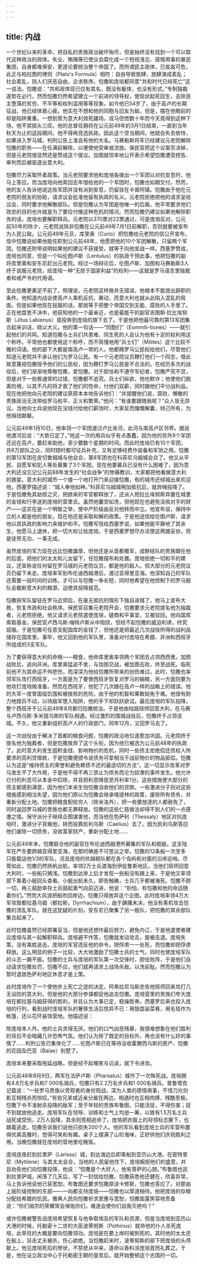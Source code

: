 ```yaml
---
---
---
```

title: 内战
---




一个世纪以来的革命，把自私的贵族政治破坏殆尽，但是始终没有找到一个可以取代这种政治的政体。失业、贿赂等已使议会腐化成一个短视浅见、感情用事的暴民集团，自身都难保安，更遑论要统治整个帝国了。而所谓民主政体，已岌岌可危，此正与柏拉图的律则（Plato's Formula）相符：自由导致放肆，放肆演成紊乱；社会紊乱，则人们厌恶自由，企求秩序。恺撒和庞培都同意“共和时代已经死亡”这一说法。恺撒说：“共和政体现已仅有其名，既没有躯体，也没有形式。”专制独裁遂势在必行。然而恺撒仍然希望建立一个前进的领导权，使现状起死回生，去除民主堕落的贫穷、不平等和权利滥用等等现象。如今他已54岁了，由于高卢的长期征战，他已经体衰心疲。他实在不想和他的同胞与旧友为敌，但是，摆在他眼前的却是陷阱重重。一想到曾为意大利效死疆场，戎马倥偬数十年而今天竟得到这种下场，他不禁摇头三叹。他的总督任期将在公元前49年的3月1日结束，一直到当年秋天为止的这段期间，他不得再竞选执政。因此这个空当期间，他就会失去依恃，如果进入罗马城，判刑公告上准会有他的大名。马赛勒斯将军已经建议元老院解除恺撒的职务——在任满前解除，以便使他受审或流放。保民官把这个议案否决掉，但是元老院很显然还是赞成这个提议。加图就坦率地公开表示希望恺撒遭受控告、审判而后被驱逐出意大利。

恺撒尽力采取怀柔政策。当元老院要求他和庞培各拨出一个军团以对抗安息时，他马上答应。而当庞培向他索回去年借给他的一个军团时，恺撒也如期交付。然而，他的友人告诉他说这些军团并没有派到安息，仍留驻在卡普阿镇。恺撒由于他在元老院的朋友的协助，请求议会批准他留有执政的名义。元老院拒绝把他的请求呈给议会，同时要求他解散部队。但是恺撒认为军团是他唯一的后盾，他平常要求他们效忠的目的也许就是为了要应付像这种危机的情况。然而恺撒仍建议如果他解除职务的话，庞培也要解职释兵。元老院以370票对22票通过，可是庞培反对。公元前50年的除夕，元老院说除非恺撒在公元前49年7月1日前解职，否则就要被宣布为人民公敌。公元前49年元旦，库里奥（Curio）把恺撒给元老院的信公开宣布，信中恺撒说如果他能任职到公元前48年，他愿把他的10个军团解散，只留两个军团。恺撒还附带说明如果他的建议不获接受，就等于向他宣战一样。西塞罗赞成，庞培也同意，但是一个叫伦图卢斯（Lentulus）的执政干预此事，他把恺撒的副将库里奥和安东尼赶出元老院。经过一场辩论后，伦图卢斯、加图和马赛勒斯3人终于说服元老院，给庞培一种“无损于国家利益”的权利——这就是罗马语言里独裁者和戒严令的代用语。

至此恺撒更裹足不前了。照理说，元老院这样做并无错误，他根本不能提出辞职的条件。他知道内战会使高卢人乘机反抗、暴动，而意大利也就从此陷入混乱的局面。但是如果他现在屈服的话，那就等于把整个帝国交到无能、腐败的人手里了。正在他盘思不决中，他获知他的一个最亲近，也是最能干的副官吉图斯·拉比埃努斯（Jitus Labienus）竟投奔到庞培的旗下去了。于是他把他最可靠的第13军团集合起来训话，晓以大义。他的第一句话——“同胞们”（Eommili-tiones）——就引起他们的共鸣。知道恺撒与士兵们共患难、同生死的人会认为他有十足的权利用这个称呼。平常他也都使用这个称呼，而不简慢地用“兵士们”（Milites）这个比较不雅的词语。他的部下大都是南高卢一带的人，他都赐罗马公民权给他们，尽管他们知道元老院并不承认他们为罗马公民。有一个元老院议员鞭打他们一个同志，借此故意蔑视恺撒授予他们的公民权，因为鞭打罗马公民是不合法的。在经历多次的战役后，他们渐渐地尊敬恺撒，爱恺撒。对于胆怯和不遵守军纪者，恺撒严究不贷，但是对于一些极通常的过错，恺撒都不追究。兵士们纵欲，他也默许；他使他们脱离险境，以其不凡的将才救了他们的性命，付他们双薪，同时跟他们平分战利品。现在他把他向元老院的建议原原本本地告诉他们：“并提醒他们说，腐败、懒散的贵族政治无法带给罗马和平、正义和繁荣。”他问：“有谁要跟随我呢？”众人皆无异议。当他向士兵说他现在没钱付给他们薪饷时，大家反而慷慨解囊，倾己所有，为他捐钱献躯。

公元前49年1月10日，他率领一个军团渡过卢比肯河，此河与南高卢区邻界。据说他渡河后说：“大势已定了。”他这一次的用兵似乎有点愚蠢，因为他的另外9个军团还远在高卢，要赶来助他，至少要数个星期的时间。而此时庞培已有10个军团，共6万部队之众，同时随时都可征兵补充，又有足够经费作装备和军饷之用。恺撒的第12军团在皮切鲁姆城与他会合，第8军团也在科菲尼乌姆城会合了。他又从平民、自愿军和犯人等处募集了3个军团。现在他要募兵已没有什么困难了，因为意大利还没忘记公元前88年发生的“社会战争”的惨痛教训，大家都把他看做意大利的救星。意大利的城市一个接一个地打开门来迎接恺撒，有的城市还倾城出来欢迎他。西塞罗描述说：“城人奉他如神。”科菲尼乌姆城稍加抵抗后，就弃械投降了。于是恺撒免其劫掠之灾，把掳来的军官都释放了，还派人把拉比埃努斯弃置在城里的金钱和行李送到庞培的营里去。虽然他囊空如洗，但他现在也避免没收对手的财产——这实在是一个明智之举，使中产阶级由反对他转而中立。他宣布说，保持中立的人都是他的朋友。现在他还是采取和解的政策。于是他送信给伦图卢斯，请求他以其执政的影响力来维护和平。恺撒写信给西塞罗说，如果他能平静地了其余生，他愿马上退休，把一切大权让给庞培。于是西塞罗想尽办法使这两雄妥协，但是徒劳无功，一事无成。

虽然庞培的军力现在远比恺撒雄厚，但他还是从首都撤军，成群结队的贵族跟在他的后面，把他们的太太和儿女留下，任恺撒摆布和处置。庞培拒绝一切和平的建议，还宣称说任何留在罗马城的元老院议员，都是他的敌人。但大部分的元老院议员仍留下未走。庞培率军到布伦迪西姆港后，渡过亚得里亚海。他深知自己的军队还需要一段时间的训练，才可以与恺撒一争长短，同时他希望在他控制下的罗马舰队会截断意大利的粮源，迫使其投降就范。

恺撒把军队留驻在罗马近郊后，在毫无抵抗的情形下独自进城了，他马上宣布大赦，恢复市政和社会秩序。保民官召集元老院开会，恺撒要求元老院提名他为独裁者，元老院拒绝。他又请求元老院遣使庞培，磋商和平事宜，又被驳回。他向国库索取基金，保民官卢西乌斯·梅特卢斯从中阻挠，但经不起恺撒的威迫利诱，终究屈服。于是恺撒可任意支配国库的金钱了，但他还是把最近几次战役所得的战利品储存在国库里。事毕，他又回到他的军队里，准备对付庞培在希腊、非洲和西班牙所组成的3支军队。

为了要获得意大利的命根——粮食，他命库里奥率领两个军团去占领西西里。加图战败后，逃向非洲。库里奥猛追不舍，与加图交战，被加图击败，终至战死。临死前他不为其命运不舛悲伤，而深深为他给恺撒所带来的创伤难过。此时，恺撒也率领军队攻打西班牙，一方面是为了要使西班牙恢复对罗马的输粮，另一方面则要为他攻打庞培做准备。然而在西班牙，他犯了几次跟在高卢一样的战略上的错误。他的大军一度曾面临饥饿和被挫败的危险，由于他的机智和果敢始免于难。他很有耐力地按兵不动，以待敌军堕入陷阱，他的手下却跃跃欲试。最后庞培的军队投降，整个西班牙于公元前49年8月都归恺撒统治。于是他由陆路班师回意大利，在马赛与卢西乌斯·多米提乌斯的军队相遇。经过激烈的围城战役后，恺撒终于占领该城。不久，他又重新组织高卢人的行政部门，同年12月，又回罗马去了。

这一次战役由于解决了首都的粮食问题，恺撒的政治地位遂愈加巩固。元老院终于提名他为独裁者，但是恺撒放弃了这个头衔，因为他已被选为公元前48年的执政了。此时意大利发生囤积金钱、影响物价的危机，同时一些债主拒绝偿还债权人所要求的高利贷借款，于是恺撒便颁令说债务可拿相当于战前物价的物品抵偿。恺撒认为这是“维持债主的荣誉和避免赖债不还的最适切的方法”。这一切显示改革对罗马发生不了大作用，于是他不得不再三禁止为债务而沦为奴隶的事件发生。他允许已付的利息可从本金中扣除，并且把利息降低至月利率1分。这些措施使大部分的债主都感到满意，因为他们本来生怕恺撒没收他们的贷款。一些激进分子则对这些措施感到相当失望，因为他们原以为恺撒会继承喀提林的政策，废除所有债务，并重新分配土地。恺撒把粮食配给穷人（除米洛外），把一些要放逐的人都赦免了，同时返回罗马城的贵族也都无罪释放。恺撒的这些仁慈做法却得不到人们的一点感激之情。保守派分子继续企图谋害他，而当他在色萨利（Thessaly）地区对抗庞培时，激进分子背叛他，转而投靠凯利乌斯（Caelius）去了。因为凯利乌斯答应他们废除一切债务，没收富家财产，重新分配土地……

公元前49年末，恺撒联合他的副官在布伦迪西姆港所募集的军队和舰艇。这支陆军在严冬要跨越亚得里亚海，在那时确是不可思议之举。恺撒的12条船一次至多只能载运他1/3的军队，况且庞培的优越舰队都在各个岛屿和对面的沿岸巡哨。尽管如此，恺撒仍然扬帆出航，率领2万士兵渡海到伊庇鲁斯地区。当他们班师回意大利时，一些船只搁浅。恺撒到达岸上后才发现一些船没有跟上来，于是他又率领部下乘着小艇回头查看。小艇出航未久，即告触礁，士兵几乎都被淹死。恺撒不顾一切，再三鼓励幸存士兵鼓起勇气向前迈进，他说：“别怕，有恺撒和他的命运随着你们。”然而大风浪把船吹回岸边，恺撒只得放弃这个企图。此时庞培率领4万大军攻取都拉基乌姆（都拉斯，Dyrrhachium），由于踌躇未决，他没有乘机攻击恺撒的溃乱军队。就在这犹疑的片刻，安东尼已聚集了另一舰队，把恺撒的其余部队集合起来了。

此时恺撒虽然已经部署妥当，但是他还想作最后努力，避免内讧，于是他遣使者建议庞培与其一起解职释兵。庞培避不作答，恺撒就发动攻击，旋被击退。庞培失策，没有乘胜追击。庞培的军官违反他的命令，把俘虏一一处死，而恺撒却把俘虏释放。这么明显的例子一比较，大大地激励了恺撒士兵的士气，同时也使庞培军队的斗志一蹶不振。恺撒的士兵与庞培的军队第一次交锋时，胆怯败阵，于是他们自动请求恺撒处罚，恺撒不应，他们就再请求上战场杀敌，以洗前耻。然而恺撒认为暂时退居色萨利地区休息才是上策。

此时庞培作了一个使他步上死亡之途的决定。阿弗拉尼乌斯忠告他班师回来攻打几无设防的意大利，但是他的大部分参谋都促他追击恺撒。庞培营里的贵族们夸大庞培在都拉基乌姆获得的胜利，并且认为大事已定，稳操胜券。西塞罗后来也投入庞培的行列，看到战时庞培军队的奢侈生活后惊异不已：用银盘装菜肴，用毛毯作为帐篷，还以花环装饰营地。他描述说：

除庞培本人外，他的士兵贪得无厌。他们的口气凶恶残暴，我很难想象在他们胜利的背后不会暗藏几许恐怖气氛。他们认为除了既定的目标外，再也没有什么好的事情了……判刑公告已集体化了……伦图卢斯已在等待没收霍滕西乌斯的房产、恺撒的花园及巴亚（Baiae）别墅了。



庞培本来要采取拖延战略，但是经不起嘲笑与讥讽，就下令进攻。

公元前48年8月9日，两军在法萨卢斯（Pharsalus）城作了一次殊死战。庞培拥有4.8万名步兵和7 000名骑兵，恺撒只有2.2万名步兵和1 000名骑兵。普鲁塔克记载说：“一些罗马贵族以旁观者的身份观战，深为人类的感情用事，不惜刀光剑影互相残杀而惊叹。”有些兄弟或近亲分属在两边，相遇时也互相肉搏，残酷至极。恺撒下令不准射杀投降的敌军；至于年轻的贵族布鲁图，只能活捉，不得伤害；捉不到就放他逃走。庞培军队在领导、训练和士气上均逊一筹，以致有1.5万名士兵战死或受伤，2万人投降，其余则竞相逃命了。庞培把衣服上的将领标志撕下，也跟着逃走。恺撒告诉我们说他只损失200个人。他的军队看到庞培士兵的军营布置得优美高雅时，觉得可笑和有趣。桌子上摆满了山珍海味，正好供他们庆祝胜利之用。当晚恺撒就在庞培的营地里吃晚饭。

庞培连夜赶到拉里萨（Larissa）城，到达海边后即乘船到亚历山大港。在密特里尼（Mytilene）与其太太会合，当地的人民留他住下，庞培婉拒他们的盛意，并且劝告他们向恺撒投降，他说：“恺撒是个大好人，他有菩萨的心肠。”布鲁图也逃到拉里萨城，闲荡了几天后，写了一封信给恺撒。恺撒获悉他还健在，欣喜异常，马上告诉他说他已获宽恕。布鲁图还要求恺撒原谅卡修斯，恺撒也答应了。对那由上层阶级控制的东部——一向都支持庞培——恺撒也以厚道相待。他把庞培的存粮分配给希腊的饥民。雅典人民向恺撒祈求恩惠与宽恕，恺撒面露笑容地责备说：“你们祖宗的荣耀常会保佑你们，难道会使你们自我灭绝吗？”

或许恺撒被警告说庞培希望恢复与他争取埃及的军队和资源，但是当庞培到亚历山大港的时候，托勒密十二世的大臣波蒂努斯（Pothinus）就命他的仆人杀死庞培，此举目的大概是要向恺撒领功。庞培是在要上岸时被刺死的，其时他的太太还在船上，目击丈夫被杀，伤心欲绝。当恺撒赶来时，波蒂努斯的部下把庞培的头颅献上。他见庞培死后的惨状，不禁悲从中来，遂命以香料涂庞培首而礼葬之。于是，他在设立政治中心于托勒密王朝的皇宫后，就开始整顿这个古国的一切。